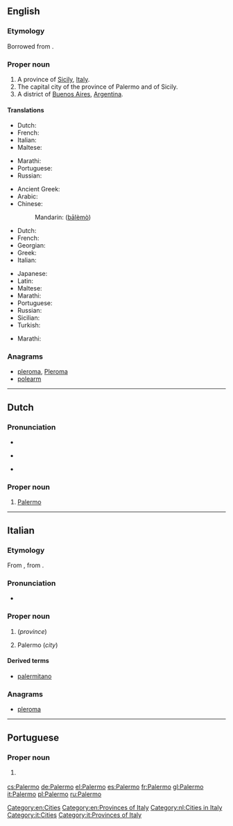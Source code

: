 ==English==

===Etymology===
Borrowed from {{etyl|it|en}} {{term|Palermo|lang=it}}.

===Proper noun===
{{wikipedia}}
{{en-proper noun}}

# A province of [[Sicily]], [[Italy]].
# The capital city of the province of Palermo and of Sicily.
# A district of [[Buenos Aires]], [[Argentina]].

====Translations====
{{trans-top|province}}
* Dutch: {{t|nl|Palermo}}
* French: {{t+|fr|Palerme}}
* Italian: {{t+|it|Palermo}}
* Maltese: {{t|mt|Provinċja ta' Palermo|alt=il-Provinċja ta' Palermo}}
{{trans-mid}}
* Marathi: {{t|mr|पालेर्मो|tr=pālermo|sc=Deva}}
* Portuguese: {{t|pt|Palermo|f}}
* Russian: {{t|ru|Пале́рмо|m}}
{{trans-bottom}}

{{trans-top|city}}
* Ancient Greek: {{t|grc|Πάνορμος}}
* Arabic: {{t|ar|بَلَرْم}}
* Chinese:
*: Mandarin: {{zh-ts|巴勒莫|巴勒莫}} ([[bā]][[lè]][[mò]])
* Dutch: {{t|nl|Palermo}}
* French: {{t+|fr|Palerme}}
* Georgian: {{t|ka|პალერმო}}
* Greek: {{t+|el|Παλέρμο}}
* Italian: {{t+|it|Palermo|f}}
{{trans-mid}}
* Japanese: {{t|ja|パレルモ|tr=Parerumo}}
* Latin: {{t|la|Panormus}}
* Maltese: {{t|mt|Palermo}}
* Marathi: {{t|mr|पालेर्मो|tr=pālermo|sc=Deva}}
* Portuguese: {{t|pt|Palermo|f}}
* Russian: {{t|ru|Пале́рмо|m}}
* Sicilian: {{t|scn|Palermu}}
* Turkish: {{t|tr|Palermo}}
{{trans-bottom}}

{{trans-top|district of Buenos Aires}}
* Marathi: {{t|mr|पालेर्मो|tr=pālermo|sc=Deva}}
{{trans-mid}}
{{trans-bottom}}

===Anagrams===
* [[pleroma#English|pleroma]], [[Pleroma#English|Pleroma]]
* [[polearm#English|polearm]]

[[Category:en:Cities]]
[[Category:en:Provinces of Italy]]

----

==Dutch==
{{wikipedia|lang=nl}}

===Pronunciation===
* {{IPA|/paːˈlɛrmoː/|lang=nl}}
* {{a|BE}} {{IPA|[paˈlɛrmoː]|lang=nl}}
* {{a|NL}} {{IPA|[paˈlɛrmoʊ̯]|lang=nl}}

===Proper noun===
{{nl-proper noun}}

# [[Palermo#English|Palermo]]

[[Category:nl:Cities in Italy]]

----

==Italian==
{{wikipedia|lang=it}}

===Etymology===
From {{etyl|la|it}} {{term|Panormus|lang=la}}, from {{etyl|grc|it}} {{term|Πάνορμος|lang=grc}}.

===Pronunciation===
* {{audio|It-Palermo.ogg|Audio|lang=it}}

===Proper noun===
{{it-proper noun|g=f}}

# {{l|en|Palermo}} (''province'')
# Palermo (''city'')

====Derived terms====
* [[palermitano]]

===Anagrams===
* [[pleroma#Italian|pleroma]]

[[Category:it:Cities]]
[[Category:it:Provinces of Italy]]

----

==Portuguese==

===Proper noun===
{{pt-proper noun|f}}

# {{l|en|Palermo}} {{gloss|city and province in Sicily, Italy}}

{{catlangcode|pt|Italy|Cities}}

[[cs:Palermo]]
[[de:Palermo]]
[[el:Palermo]]
[[es:Palermo]]
[[fr:Palermo]]
[[gl:Palermo]]
[[it:Palermo]]
[[pl:Palermo]]
[[ru:Palermo]]